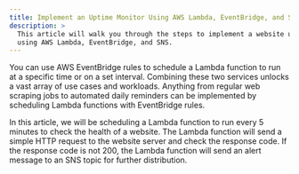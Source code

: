 ```yaml
---
title: Implement an Uptime Monitor Using AWS Lambda, EventBridge, and SNS.
description: >
  This article will walk you through the steps to implement a website uptime monitor
  using AWS Lambda, EventBridge, and SNS.
---
```


You can use AWS EventBridge rules to schedule a Lambda function to run at a specific time or
on a set interval. Combining these two services unlocks a vast array of use cases and workloads.
Anything from regular web scraping jobs to automated daily reminders can be implemented
by scheduling Lambda functions with EventBridge rules.

In this article, we will be scheduling a Lambda function to run every 5 minutes to check
the health of a website. The Lambda function will send a simple HTTP request to the website server and
check the response code. If the response code is not 200, the Lambda function will send
an alert message to an SNS topic for further distribution.
